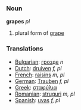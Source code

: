 ===Noun===
'''grapes''' ''pl''

#plural form of [[grape]]

===Translations===
*[[Bulgarian]]: [[грозде]] ''n''
*[[Dutch]]: [[druiven]] ''f, pl''
*[[French]]: [[raisins]] ''m, pl''
*[[German]]: [[Trauben]] ''f, pl''
*[[Greek]]: [[σταφύλια]]
*[[Romanian]]: [[struguri]] ''m, pl''
*[[Spanish]]: [[uvas]] ''f, pl''